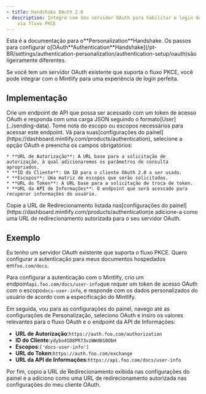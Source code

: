 ```yaml
---
- title: Handshake OAuth 2.0
- description: Integre com seu servidor OAuth para habilitar o login do usuário
    via fluxo PKCE
---
```


<Info>
  Esta é a documentação para o**Personalization**Handshake. Os passos para configurar o[OAuth**Authentication**Handshake](/pt-BR/settings/authentication-personalization/authentication-setup/oauth)são ligeiramente diferentes.
</Info>

Se você tem um servidor OAuth existente que suporta o fluxo PKCE, você pode integrar com o Mintlify para uma experiência de login perfeita.

## Implementação

<Steps>
  <Step title="Crie sua API de Informações">
    Crie um endpoint de API que possa ser acessado com um token de acesso OAuth e responda com uma carga JSON seguindo o formato[User](../sending-data). Tome nota do escopo ou escopos necessários para acessar este endpoint.
  </Step>

  <Step title="Configure suas configurações de Personalização">
    Vá para suas[configurações do painel](https://dashboard.mintlify.com/products/authentication), selecione a opção OAuth e preencha os campos obrigatórios:

    * **URL de Autorização**: A URL base para a solicitação de autorização, à qual adicionaremos os parâmetros de consulta apropriados.
    * **ID do Cliente**: Um ID para o cliente OAuth 2.0 a ser usado.
    * **Escopos**: Uma matriz de escopos que serão solicitados.
    * **URL do Token**: A URL base para a solicitação de troca de token.
    * **URL da API de Informações**: O endpoint que será acessado para recuperar informações do usuário.
  </Step>

  <Step title="Configure seu cliente OAuth">
    Copie a URL de Redirecionamento listada nas[configurações do painel](https://dashboard.mintlify.com/products/authentication)e adicione-a como uma URL de redirecionamento autorizada para o seu servidor OAuth.
  </Step>
</Steps>

## Exemplo

Eu tenho um servidor OAuth existente que suporta o fluxo PKCE. Quero configurar a autenticação para meus documentos hospedados em`foo.com/docs`.

Para configurar a autenticação com o Mintlify, crio um endpoint`api.foo.com/docs/user-info`que requer um token de acesso OAuth com o escopo`docs-user-info`, e responde com os dados personalizados do usuário de acordo com a especificação do Mintlify.

Em seguida, vou para as configurações do painel, navego até as configurações de Personalização, seleciono OAuth e insiro os valores relevantes para o fluxo OAuth e o endpoint da API de Informações:

* **URL de Autorização**:`https://auth.foo.com/authorization`
* **ID do Cliente**:`ydybo4SD8PR73vzWWd6S0ObH`
* **Escopos**:`['docs-user-info']`
* **URL do Token**:`https://auth.foo.com/exchange`
* **URL da API de Informações**:`https://api.foo.com/docs/user-info`

Por fim, copio a URL de Redirecionamento exibida nas configurações do painel e a adiciono como uma URL de redirecionamento autorizada nas configurações do meu cliente OAuth.
